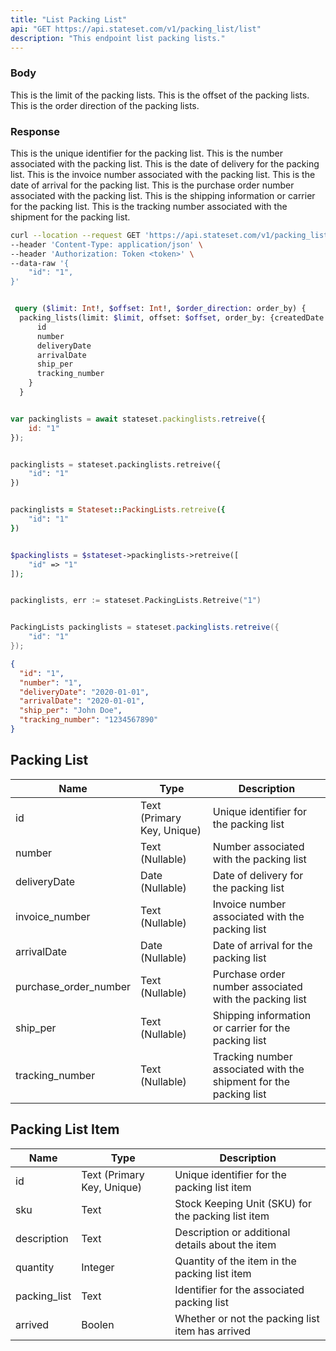 ```yaml
---
title: "List Packing List"
api: "GET https://api.stateset.com/v1/packing_list/list"
description: "This endpoint list packing lists."
---
```


### Body

<ParamField body="limit" required="true" type="string">
  This is the limit of the packing lists.
</ParamField>

<ParamField body="offset" required="true"  type="string">
  This is the offset of the packing lists.
</ParamField>

<ParamField body="order_direction" required="true" type="string">
  This is the order direction of the packing lists.
</ParamField>


### Response

<ResponseField name="id" type="string">
  This is the unique identifier for the packing list.
</ResponseField>

<ResponseField name="number" type="string">
  This is the number associated with the packing list.
</ResponseField>

<ResponseField name="deliveryDate" type="string">
  This is the date of delivery for the packing list.
</ResponseField>

<ResponseField name="invoice_number" type="string">
  This is the invoice number associated with the packing list.
</ResponseField>

<ResponseField name="arrivalDate" type="string">
  This is the date of arrival for the packing list.
</ResponseField>

<ResponseField name="purchase_order_number" type="string">
  This is the purchase order number associated with the packing list.
</ResponseField>

<ResponseField name="ship_per" type="string">
  This is the shipping information or carrier for the packing list.
</ResponseField>

<ResponseField name="tracking_number" type="string">
  This is the tracking number associated with the shipment for the packing list.
</ResponseField>

<RequestExample>

```bash cURL
curl --location --request GET 'https://api.stateset.com/v1/packing_list' \
--header 'Content-Type: application/json' \
--header 'Authorization: Token <token>' \
--data-raw '{
    "id": "1",
}'
```

```graphQL GraphQL

 query ($limit: Int!, $offset: Int!, $order_direction: order_by) {
  packing_lists(limit: $limit, offset: $offset, order_by: {createdDate: $order_direction}) {
      id
      number
      deliveryDate
      arrivalDate
      ship_per
      tracking_number
    }
  }

```

```javascript Node.js

var packinglists = await stateset.packinglists.retreive({
    id: "1"
});

```

```python Python

packinglists = stateset.packinglists.retreive({
    "id": "1"
})

```

```ruby Ruby

packinglists = Stateset::PackingLists.retreive({
    "id": "1"
})

```

```php PHP

$packinglists = $stateset->packinglists->retreive([
    "id" => "1"
]);

```

```go Go

packinglists, err := stateset.PackingLists.Retreive("1")

```

```java Java

PackingLists packinglists = stateset.packinglists.retreive({
    "id": "1"
});

```


</RequestExample>

<ResponseExample>

```json Response
{
  "id": "1",
  "number": "1",
  "deliveryDate": "2020-01-01",
  "arrivalDate": "2020-01-01",
  "ship_per": "John Doe",
  "tracking_number": "1234567890"
}
```

</ResponseExample>

## Packing List

| Name                    | Type                       | Description                                                       |
| ----------------------- | -------------------------- | ----------------------------------------------------------------- |
| id                      | Text (Primary Key, Unique) | Unique identifier for the packing list                            |
| number                  | Text (Nullable)            | Number associated with the packing list                           |
| deliveryDate            | Date (Nullable)            | Date of delivery for the packing list                             |
| invoice\_number         | Text (Nullable)            | Invoice number associated with the packing list                   |
| arrivalDate             | Date (Nullable)            | Date of arrival for the packing list                              |
| purchase\_order\_number | Text (Nullable)            | Purchase order number associated with the packing list            |
| ship\_per               | Text (Nullable)            | Shipping information or carrier for the packing list              |
| tracking\_number        | Text (Nullable)            | Tracking number associated with the shipment for the packing list |


## Packing List Item

| Name          | Type                       | Description                                        |
| ------------- | -------------------------- | -------------------------------------------------- |
| id            | Text (Primary Key, Unique) | Unique identifier for the packing list item        |
| sku           | Text                       | Stock Keeping Unit (SKU) for the packing list item |
| description   | Text                       | Description or additional details about the item   |
| quantity      | Integer                    | Quantity of the item in the packing list item      |
| packing\_list | Text                       | Identifier for the associated packing list         |
| arrived       | Boolen                     | Whether or not the packing list item has arrived   |